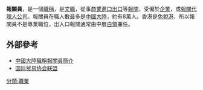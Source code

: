 '''報關員'''，是一個[[職稱|職稱]]，是[[文職|文職]]，從事[[商業|商業]][[進口|進口]][[出口|出口]]等[[報關|報關]]，受僱於[[企業|企業]]，或[[報關代理人|報關代理人]][[公司|公司]]。報關員在職人數最多是[[中國大陸|中國大陸]]，約有8萬人{{来源请求}}。香港是[[免稅港|免稅港]]，所以報關員不是專業職位，出入口報關通常由中層[[白領|白領]]兼任。

==外部參考==
* [https://web.archive.org/web/20080307062404/http://www.e-learn.org.tw/zgzyzzView.asp?id=38 中國大陸職稱報關員簡介]
* [http://fita.org/chinese/index.html 国际贸易协会联盟] {{Wayback|url=http://fita.org/chinese/index.html |date=20101122112420 }}

[[分類:職業|分類:職業]]